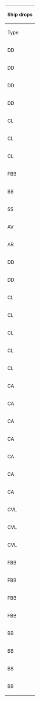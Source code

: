 {| class="wikitable mw-collapsible mw-collapsed" width="50%" style="text-align:center"
!colspan="100"|Ship drops
|-
!Type
!Ship
!E
!I
!L
!style="background-color:#FFCDD2;color:red;"|'''N'''
!O
!style="background-color:#FFCDD2;color:red;"|'''Q'''
|-
|DD
|[[Janus|<span style="color:red;">Janus</span>]]
|
|
|
|
|
|style="background-color:#E8F5E9;color:"|<span title="Casual: &#10;&#160;&#160;S: 3.1% (91/2895) &#10;&#160;&#160;A: 1.4% (3/213)&#10;Easy: &#10;&#160;&#160;S: 2.6% (112/4376) &#10;&#160;&#160;A: 2.4% (9/377)&#10;Medium: &#10;&#160;&#160;S: 2.6% (211/8109) &#10;&#160;&#160;A: 2.3% (31/1333)&#10;Hard: &#10;&#160;&#160;S: 2.8% (440/15925) &#10;&#160;&#160;A: 1.8% (118/6520)" style="cursor:help;border-bottom:1px dotted">Casual+</span>
|-
|DD
|[[Jervis|<span style="color:red;">Jervis</span>]]
|
|
|style="background-color:#FFCDD2;color:red"|<span title="Hard: &#10;&#160;&#160;S: 0.3% (4/1319)" style="cursor:help;border-bottom:1px dotted">Hard+</span>
|style="background-color:#E8F5E9;color:red"|<span title="Casual: &#10;&#160;&#160;S: 1.3% (37/2894)&#10;Easy: &#10;&#160;&#160;S: 1.6% (54/3464)&#10;Medium: &#10;&#160;&#160;S: 1.9% (109/5631)&#10;Hard: &#10;&#160;&#160;S: 1.6% (179/10974)" style="cursor:help;border-bottom:1px dotted">Casual+</span>
|style="background-color:#E8F5E9;color:red"|<span title="Casual: &#10;&#160;&#160;S: 0.9% (28/3124)&#10;Easy: &#10;&#160;&#160;S: 0.8% (39/4937)&#10;Medium: &#10;&#160;&#160;S: 0.5% (54/10034)&#10;Hard: &#10;&#160;&#160;S: 0.4% (100/22295)" style="cursor:help;border-bottom:1px dotted">Casual+</span>
|
|-
|DD
|[[Tashkent|<span style="color:red;">Tashkent</span>]]
|
|
|
|style="background-color:#E8F5E9;color:red"|<span title="Casual: &#10;&#160;&#160;S: 1.3% (39/2894)&#10;Easy: &#10;&#160;&#160;S: 1.4% (49/3464)&#10;Medium: &#10;&#160;&#160;S: 1.5% (84/5631)&#10;Hard: &#10;&#160;&#160;S: 2% (215/10974)" style="cursor:help;border-bottom:1px dotted">Casual+</span>
|style="background-color:#C8E6C9;color:red"|<span title="Easy: &#10;&#160;&#160;S: 1.1% (55/4937)&#10;Medium: &#10;&#160;&#160;S: 0.7% (66/10034)&#10;Hard: &#10;&#160;&#160;S: 0.6% (141/22295)" style="cursor:help;border-bottom:1px dotted">Easy+</span>
|
|-
|DD
|[[Uzuki|<span style="color:red;">Uzuki</span>]]
|style="background-color:#E8F5E9;color:red"|<span title="Casual: &#10;&#160;&#160;S: 1.3% (41/3167)&#10;Easy: &#10;&#160;&#160;S: 1.7% (87/5035)&#10;Medium: &#10;&#160;&#160;S: 1.3% (136/10342)&#10;Hard: &#10;&#160;&#160;S: 1.5% (368/23787)" style="cursor:help;border-bottom:1px dotted">Casual+</span>
|style="background-color:#E8F5E9;color:red"|<span title="Casual: &#10;&#160;&#160;S: 1.3% (36/2861)&#10;Easy: &#10;&#160;&#160;S: 1.3% (43/3269)&#10;Medium: &#10;&#160;&#160;S: 1.2% (60/4933)&#10;Hard: &#10;&#160;&#160;S: 1.5% (144/9635)" style="cursor:help;border-bottom:1px dotted">Casual+</span>
|style="background-color:#E8F5E9;color:red"|<span title="Casual: &#10;&#160;&#160;S: 0.5% (2/368)&#10;Easy: &#10;&#160;&#160;S: 2.3% (9/386)&#10;Medium: &#10;&#160;&#160;S: 1.1% (6/563)&#10;Hard: &#10;&#160;&#160;S: 2% (26/1319)" style="cursor:help;border-bottom:1px dotted">Casual+</span>
|style="background-color:#E8F5E9;color:"|<span title="Casual: &#10;&#160;&#160;S: 1.6% (45/2894)&#10;Easy: &#10;&#160;&#160;S: 1.4% (48/3464)&#10;Medium: &#10;&#160;&#160;S: 1.5% (85/5631) &#10;&#160;&#160;A: 1.2% (1/81)&#10;Hard: &#10;&#160;&#160;S: 1.7% (185/10974) &#10;&#160;&#160;A: 0.5% (2/394)" style="cursor:help;border-bottom:1px dotted">Casual+</span>
|style="background-color:#E8F5E9;color:"|<span title="Casual: &#10;&#160;&#160;S: 1.5% (46/3124)&#10;Easy: &#10;&#160;&#160;S: 1.5% (72/4937) &#10;&#160;&#160;A: 2.6% (3/117)&#10;Medium: &#10;&#160;&#160;S: 1.4% (137/10034)&#10;Hard: &#10;&#160;&#160;S: 1.2% (267/22295) &#10;&#160;&#160;A: 1.2% (19/1619)" style="cursor:help;border-bottom:1px dotted">Casual+</span>
|
|-
|CL
|[[Gotland|<span style="color:red;">Gotland</span>]]
|
|
|style="background-color:#E8F5E9;color:red"|<span title="Casual: &#10;&#160;&#160;S: 0.8% (3/368)&#10;Easy: &#10;&#160;&#160;S: 1.8% (7/386)&#10;Medium: &#10;&#160;&#160;S: 0.5% (3/563)&#10;Hard: &#10;&#160;&#160;S: 0.6% (8/1319)" style="cursor:help;border-bottom:1px dotted">Casual+</span>
|style="background-color:#E8F5E9;color:red"|<span title="Casual: &#10;&#160;&#160;S: 2% (58/2894)&#10;Easy: &#10;&#160;&#160;S: 2.5% (87/3464)&#10;Medium: &#10;&#160;&#160;S: 2.3% (127/5631)&#10;Hard: &#10;&#160;&#160;S: 1.6% (178/10974)" style="cursor:help;border-bottom:1px dotted">Casual+</span>
|style="background-color:#E8F5E9;color:red"|<span title="Casual: &#10;&#160;&#160;S: 1.3% (40/3124)&#10;Easy: &#10;&#160;&#160;S: 0.9% (44/4937)&#10;Medium: &#10;&#160;&#160;S: 1.3% (128/10034)&#10;Hard: &#10;&#160;&#160;S: 1.1% (244/22295)" style="cursor:help;border-bottom:1px dotted">Casual+</span>
|
|-
|CL
|[[Ooyodo|<span style="color:red;">Ooyodo</span>]]
|
|style="background-color:#FFCDD2;color:red"|<span title="Hard: &#10;&#160;&#160;S: 0.5% (45/9635)" style="cursor:help;border-bottom:1px dotted">Hard+</span>
|style="background-color:#E8F5E9;color:red"|<span title="Casual: &#10;&#160;&#160;S: 0.3% (1/368)&#10;Easy: &#10;&#160;&#160;S: 1.6% (6/386)&#10;Medium: &#10;&#160;&#160;S: 1.6% (9/563)&#10;Hard: &#10;&#160;&#160;S: 1.1% (14/1319)" style="cursor:help;border-bottom:1px dotted">Casual+</span>
|style="background-color:#E8F5E9;color:red"|<span title="Casual: &#10;&#160;&#160;S: 1.1% (31/2894)&#10;Easy: &#10;&#160;&#160;S: 1.4% (50/3464)&#10;Medium: &#10;&#160;&#160;S: 1.3% (74/5631)&#10;Hard: &#10;&#160;&#160;S: 1.3% (142/10974)" style="cursor:help;border-bottom:1px dotted">Casual+</span>
|style="background-color:#E8F5E9;color:red"|<span title="Casual: &#10;&#160;&#160;S: 1.5% (46/3124)&#10;Easy: &#10;&#160;&#160;S: 1.5% (76/4937)&#10;Medium: &#10;&#160;&#160;S: 1.3% (134/10034)&#10;Hard: &#10;&#160;&#160;S: 1.4% (307/22295)" style="cursor:help;border-bottom:1px dotted">Casual+</span>
|
|-
|CL
|[[Sheffield|<span style="color:red;">Sheffield</span>]]
|
|
|
|
|
|style="background-color:#E8F5E9;color:"|<span title="Casual: &#10;&#160;&#160;S: 1.9% (56/2895) &#10;&#160;&#160;A: 0.5% (1/213)&#10;Easy: &#10;&#160;&#160;S: 3.4% (149/4376) &#10;&#160;&#160;A: 0.5% (2/377)&#10;Medium: &#10;&#160;&#160;S: 4% (324/8109) &#10;&#160;&#160;A: 2% (27/1333)&#10;Hard: &#10;&#160;&#160;S: 4.6% (738/15925) &#10;&#160;&#160;A: 2.5% (161/6520)" style="cursor:help;border-bottom:1px dotted">Casual+</span>
|-
|FBB
|[[Bismarck|<span style="color:red;">Bismarck</span>]]
|
|
|style="background-color:#FFCDD2;color:red"|<span title="Hard: &#10;&#160;&#160;S: 0.9% (12/1319)" style="cursor:help;border-bottom:1px dotted">Hard+</span>
|style="background-color:#E8F5E9;color:red"|<span title="Casual: &#10;&#160;&#160;S: 1.9% (56/2894)&#10;Easy: &#10;&#160;&#160;S: 1.8% (64/3464)&#10;Medium: &#10;&#160;&#160;S: 1.7% (95/5631)&#10;Hard: &#10;&#160;&#160;S: 2.7% (291/10974)" style="cursor:help;border-bottom:1px dotted">Casual+</span>
|style="background-color:#C8E6C9;color:red"|<span title="Easy: &#10;&#160;&#160;S: 1% (48/4937)&#10;Medium: &#10;&#160;&#160;S: 1.1% (109/10034)&#10;Hard: &#10;&#160;&#160;S: 1.1% (239/22295)" style="cursor:help;border-bottom:1px dotted">Easy+</span>
|
|-
|BB
|[[Nelson|<span style="color:red;">Nelson</span>]]
|
|
|
|
|
|style="background-color:#E8F5E9;color:"|<span title="Casual: &#10;&#160;&#160;S: 2.1% (62/2895) &#10;&#160;&#160;A: 0.5% (1/213)&#10;Easy: &#10;&#160;&#160;S: 1.8% (80/4376) &#10;&#160;&#160;A: 0.8% (3/377)&#10;Medium: &#10;&#160;&#160;S: 1.4% (112/8109) &#10;&#160;&#160;A: 1.1% (14/1333)&#10;Hard: &#10;&#160;&#160;S: 0.4% (71/15925) &#10;&#160;&#160;A: 0.2% (16/6520)" style="cursor:help;border-bottom:1px dotted">Casual+</span>
|-
|SS
|[[Luigi Torelli|<span style="color:red;">Luigi Torelli</span>]]
|
|
|style="background-color:#C8E6C9;color:red"|<span title="Easy: &#10;&#160;&#160;S: 0.8% (3/386)&#10;Medium: &#10;&#160;&#160;S: 0.7% (4/563)&#10;Hard: &#10;&#160;&#160;S: 0.5% (7/1319)" style="cursor:help;border-bottom:1px dotted">Easy+</span>
|style="background-color:#E8F5E9;color:red"|<span title="Casual: &#10;&#160;&#160;S: 2.3% (66/2894)&#10;Easy: &#10;&#160;&#160;S: 1.1% (39/3464)&#10;Medium: &#10;&#160;&#160;S: 1.7% (93/5631)&#10;Hard: &#10;&#160;&#160;S: 1.6% (172/10974)" style="cursor:help;border-bottom:1px dotted">Casual+</span>
|style="background-color:#E8F5E9;color:red"|<span title="Casual: &#10;&#160;&#160;S: 1.1% (33/3124)&#10;Easy: &#10;&#160;&#160;S: 0.7% (34/4937)&#10;Medium: &#10;&#160;&#160;S: 0.6% (60/10034)&#10;Hard: &#10;&#160;&#160;S: 1% (219/22295)" style="cursor:help;border-bottom:1px dotted">Casual+</span>
|
|-
|AV
|[[Mizuho|<span style="color:red;">Mizuho</span>]]
|
|
|
|
|
|style="background-color:#E8F5E9;color:red"|<span title="Casual: &#10;&#160;&#160;S: 1.7% (48/2895)&#10;Easy: &#10;&#160;&#160;S: 2.1% (92/4376)&#10;Medium: &#10;&#160;&#160;S: 1.8% (144/8109)&#10;Hard: &#10;&#160;&#160;S: 1.9% (296/15925)" style="cursor:help;border-bottom:1px dotted">Casual+</span>
|-
|AR
|[[Akashi|<span style="color:red;">Akashi</span>]]
|
|
|
|
|
|style="background-color:#E8F5E9;color:"|<span title="Casual: &#10;&#160;&#160;S: 4.4% (127/2895) &#10;&#160;&#160;A: 1.4% (3/213)&#10;Easy: &#10;&#160;&#160;S: 3.4% (150/4376) &#10;&#160;&#160;A: 2.9% (11/377)&#10;Medium: &#10;&#160;&#160;S: 4.1% (331/8109) &#10;&#160;&#160;A: 1.9% (25/1333)&#10;Hard: &#10;&#160;&#160;S: 4.3% (680/15925) &#10;&#160;&#160;A: 1.6% (105/6520)" style="cursor:help;border-bottom:1px dotted">Casual+</span>
|-
|DD
|[[Shimakaze|<span style="color:green;">Shimakaze</span>]]
|
|
|
|
|
|style="background-color:#E8F5E9;color:red"|<span title="Casual: &#10;&#160;&#160;S: 1.5% (42/2895)&#10;Easy: &#10;&#160;&#160;S: 1.5% (65/4376)&#10;Medium: &#10;&#160;&#160;S: 1.8% (150/8109)&#10;Hard: &#10;&#160;&#160;S: 1.9% (308/15925)" style="cursor:help;border-bottom:1px dotted">Casual+</span>
|-
|DD
|[[Yayoi|<span style="color:green;">Yayoi</span>]]
|style="background-color:#E8F5E9;color:red"|<span title="Casual: &#10;&#160;&#160;S: 1.7% (54/3167)&#10;Easy: &#10;&#160;&#160;S: 1.4% (71/5035)&#10;Medium: &#10;&#160;&#160;S: 1.3% (138/10342)&#10;Hard: &#10;&#160;&#160;S: 1.3% (305/23787)" style="cursor:help;border-bottom:1px dotted">Casual+</span>
|style="background-color:#E8F5E9;color:red"|<span title="Casual: &#10;&#160;&#160;S: 1.7% (49/2861)&#10;Easy: &#10;&#160;&#160;S: 1.5% (48/3269)&#10;Medium: &#10;&#160;&#160;S: 1.4% (68/4933)&#10;Hard: &#10;&#160;&#160;S: 1.5% (140/9635)" style="cursor:help;border-bottom:1px dotted">Casual+</span>
|style="background-color:#E8F5E9;color:red"|<span title="Casual: &#10;&#160;&#160;S: 1.4% (5/368)&#10;Easy: &#10;&#160;&#160;S: 1.3% (5/386)&#10;Medium: &#10;&#160;&#160;S: 1.8% (10/563)&#10;Hard: &#10;&#160;&#160;S: 1.6% (21/1319)" style="cursor:help;border-bottom:1px dotted">Casual+</span>
|style="background-color:#E8F5E9;color:"|<span title="Casual: &#10;&#160;&#160;S: 1.4% (40/2894)&#10;Easy: &#10;&#160;&#160;S: 1.2% (43/3464)&#10;Medium: &#10;&#160;&#160;S: 1.3% (72/5631)&#10;Hard: &#10;&#160;&#160;S: 1.5% (163/10974) &#10;&#160;&#160;A: 0.5% (2/394)" style="cursor:help;border-bottom:1px dotted">Casual+</span>
|style="background-color:#E8F5E9;color:"|<span title="Casual: &#10;&#160;&#160;S: 1.4% (44/3124)&#10;Easy: &#10;&#160;&#160;S: 1.2% (58/4937)&#10;Medium: &#10;&#160;&#160;S: 1.3% (135/10034) &#10;&#160;&#160;A: 1.2% (3/254)&#10;Hard: &#10;&#160;&#160;S: 1.4% (305/22295) &#10;&#160;&#160;A: 1.2% (19/1619)" style="cursor:help;border-bottom:1px dotted">Casual+</span>
|
|-
|CL
|[[Abukuma|<span style="color:green;">Abukuma</span>]]
|
|
|
|
|
|style="background-color:#E8F5E9;color:red"|<span title="Casual: &#10;&#160;&#160;S: 1.9% (56/2895)&#10;Easy: &#10;&#160;&#160;S: 2.2% (95/4376)&#10;Medium: &#10;&#160;&#160;S: 2% (160/8109)&#10;Hard: &#10;&#160;&#160;S: 2% (318/15925)" style="cursor:help;border-bottom:1px dotted">Casual+</span>
|-
|CL
|[[Kinu|<span style="color:green;">Kinu</span>]]
|
|
|
|
|
|style="background-color:#E8F5E9;color:red"|<span title="Casual: &#10;&#160;&#160;S: 1.8% (53/2895)&#10;Easy: &#10;&#160;&#160;S: 2.3% (100/4376)&#10;Medium: &#10;&#160;&#160;S: 1.9% (157/8109)&#10;Hard: &#10;&#160;&#160;S: 2% (314/15925)" style="cursor:help;border-bottom:1px dotted">Casual+</span>
|-
|CL
|[[Nagara|<span style="color:green;">Nagara</span>]]
|style="background-color:#FFE0B2;color:red"|<span title="Medium: &#10;&#160;&#160;S: 0.5% (52/10342)&#10;Hard: &#10;&#160;&#160;S: 1.5% (351/23787)" style="cursor:help;border-bottom:1px dotted">Medium+</span>
|style="background-color:#E8F5E9;color:red"|<span title="Casual: &#10;&#160;&#160;S: 1.8% (52/2861)&#10;Easy: &#10;&#160;&#160;S: 1.5% (50/3269)&#10;Medium: &#10;&#160;&#160;S: 1.5% (76/4933)&#10;Hard: &#10;&#160;&#160;S: 1.5% (149/9635)" style="cursor:help;border-bottom:1px dotted">Casual+</span>
|style="background-color:#E8F5E9;color:red"|<span title="Casual: &#10;&#160;&#160;S: 1.4% (5/368)&#10;Easy: &#10;&#160;&#160;S: 0.8% (3/386)&#10;Medium: &#10;&#160;&#160;S: 0.7% (4/563)&#10;Hard: &#10;&#160;&#160;S: 1.1% (14/1319)" style="cursor:help;border-bottom:1px dotted">Casual+</span>
|style="background-color:#E8F5E9;color:"|<span title="Casual: &#10;&#160;&#160;S: 1.6% (46/2894)&#10;Easy: &#10;&#160;&#160;S: 1.4% (47/3464) &#10;&#160;&#160;A: 4.5% (1/22)&#10;Medium: &#10;&#160;&#160;S: 1.3% (74/5631) &#10;&#160;&#160;A: 1.2% (1/81)&#10;Hard: &#10;&#160;&#160;S: 1.3% (144/10974) &#10;&#160;&#160;A: 1% (4/394)" style="cursor:help;border-bottom:1px dotted">Casual+</span>
|style="background-color:#E8F5E9;color:red"|<span title="Casual: &#10;&#160;&#160;S: 0.8% (24/3124)&#10;Easy: &#10;&#160;&#160;S: 1.7% (84/4937)&#10;Medium: &#10;&#160;&#160;S: 1.3% (133/10034)&#10;Hard: &#10;&#160;&#160;S: 1.5% (325/22295)" style="cursor:help;border-bottom:1px dotted">Casual+</span>
|style="background-color:#E8F5E9;color:"|<span title="Casual: &#10;&#160;&#160;S: 1.7% (48/2895) &#10;&#160;&#160;A: 2.8% (6/213)&#10;Easy: &#10;&#160;&#160;S: 1.8% (80/4376) &#10;&#160;&#160;A: 2.1% (8/377)&#10;Medium: &#10;&#160;&#160;S: 2.1% (171/8109) &#10;&#160;&#160;A: 1.7% (23/1333)&#10;Hard: &#10;&#160;&#160;S: 1.9% (305/15925) &#10;&#160;&#160;A: 2% (128/6520)" style="cursor:help;border-bottom:1px dotted">Casual+</span>
|-
|CL
|[[Sendai|<span style="color:green;">Sendai</span>]]
|style="background-color:#FFCDD2;color:red"|<span title="Hard: &#10;&#160;&#160;S: 1% (240/23787)" style="cursor:help;border-bottom:1px dotted">Hard+</span>
|style="background-color:#E8F5E9;color:red"|<span title="Casual: &#10;&#160;&#160;S: 1% (29/2861)&#10;Easy: &#10;&#160;&#160;S: 1.4% (46/3269)&#10;Medium: &#10;&#160;&#160;S: 1.4% (67/4933)&#10;Hard: &#10;&#160;&#160;S: 1.6% (150/9635)" style="cursor:help;border-bottom:1px dotted">Casual+</span>
|style="background-color:#E8F5E9;color:red"|<span title="Casual: &#10;&#160;&#160;S: 2.2% (8/368)&#10;Easy: &#10;&#160;&#160;S: 2.8% (11/386)&#10;Medium: &#10;&#160;&#160;S: 1.6% (9/563)&#10;Hard: &#10;&#160;&#160;S: 2.5% (33/1319)" style="cursor:help;border-bottom:1px dotted">Casual+</span>
|style="background-color:#E8F5E9;color:"|<span title="Casual: &#10;&#160;&#160;S: 2.6% (75/2894)&#10;Easy: &#10;&#160;&#160;S: 2.8% (98/3464)&#10;Medium: &#10;&#160;&#160;S: 3.7% (207/5631)&#10;Hard: &#10;&#160;&#160;S: 4.1% (447/10974) &#10;&#160;&#160;A: 1% (4/394)" style="cursor:help;border-bottom:1px dotted">Casual+</span>
|style="background-color:#E8F5E9;color:red"|<span title="Casual: &#10;&#160;&#160;S: 2.2% (69/3124)&#10;Easy: &#10;&#160;&#160;S: 2.4% (119/4937)&#10;Medium: &#10;&#160;&#160;S: 2.5% (252/10034)&#10;Hard: &#10;&#160;&#160;S: 2.3% (520/22295)" style="cursor:help;border-bottom:1px dotted">Casual+</span>
|style="background-color:#E8F5E9;color:"|<span title="Casual: &#10;&#160;&#160;S: 2.1% (60/2895) &#10;&#160;&#160;A: 2.8% (6/213)&#10;Easy: &#10;&#160;&#160;S: 2.3% (99/4376) &#10;&#160;&#160;A: 1.1% (4/377)&#10;Medium: &#10;&#160;&#160;S: 2% (160/8109) &#10;&#160;&#160;A: 2.1% (28/1333)&#10;Hard: &#10;&#160;&#160;S: 2% (314/15925) &#10;&#160;&#160;A: 2.1% (136/6520)" style="cursor:help;border-bottom:1px dotted">Casual+</span>
|-
|CL
|[[Yuubari|<span style="color:green;">Yuubari</span>]]
|
|
|style="background-color:#E8F5E9;color:red"|<span title="Casual: &#10;&#160;&#160;S: 0.3% (1/368)&#10;Easy: &#10;&#160;&#160;S: 0.5% (2/386)&#10;Medium: &#10;&#160;&#160;S: 0.5% (3/563)&#10;Hard: &#10;&#160;&#160;S: 0.9% (12/1319)" style="cursor:help;border-bottom:1px dotted">Casual+</span>
|style="background-color:#E8F5E9;color:red"|<span title="Casual: &#10;&#160;&#160;S: 1.1% (33/2894)&#10;Easy: &#10;&#160;&#160;S: 1.7% (58/3464)&#10;Medium: &#10;&#160;&#160;S: 2.1% (120/5631)&#10;Hard: &#10;&#160;&#160;S: 2.5% (278/10974)" style="cursor:help;border-bottom:1px dotted">Casual+</span>
|style="background-color:#E8F5E9;color:red"|<span title="Casual: &#10;&#160;&#160;S: 0.5% (15/3124)&#10;Easy: &#10;&#160;&#160;S: 0.3% (16/4937)&#10;Medium: &#10;&#160;&#160;S: 1.1% (107/10034)&#10;Hard: &#10;&#160;&#160;S: 1.6% (352/22295)" style="cursor:help;border-bottom:1px dotted">Casual+</span>
|
|-
|CA
|[[Atago|<span style="color:green;">Atago</span>]]
|
|
|
|
|
|style="background-color:#E8F5E9;color:"|<span title="Casual: &#10;&#160;&#160;S: 2.6% (75/2895) &#10;&#160;&#160;A: 2.8% (6/213)&#10;Easy: &#10;&#160;&#160;S: 2% (86/4376) &#10;&#160;&#160;A: 1.9% (7/377)&#10;Medium: &#10;&#160;&#160;S: 1.9% (151/8109) &#10;&#160;&#160;A: 1.9% (25/1333)&#10;Hard: &#10;&#160;&#160;S: 2.1% (328/15925) &#10;&#160;&#160;A: 2.1% (135/6520)" style="cursor:help;border-bottom:1px dotted">Casual+</span>
|-
|CA
|[[Chikuma|<span style="color:green;">Chikuma</span>]]
|
|
|
|
|
|style="background-color:#E8F5E9;color:"|<span title="Casual: &#10;&#160;&#160;S: 1.9% (55/2895) &#10;&#160;&#160;A: 0.9% (2/213)&#10;Easy: &#10;&#160;&#160;S: 2% (86/4376) &#10;&#160;&#160;A: 1.9% (7/377)&#10;Medium: &#10;&#160;&#160;S: 2.2% (176/8109) &#10;&#160;&#160;A: 2.2% (29/1333)&#10;Hard: &#10;&#160;&#160;S: 1.9% (308/15925) &#10;&#160;&#160;A: 1.8% (116/6520)" style="cursor:help;border-bottom:1px dotted">Casual+</span>
|-
|CA
|[[Kinugasa|<span style="color:green;">Kinugasa</span>]]
|
|
|
|
|
|style="background-color:#E8F5E9;color:"|<span title="Casual: &#10;&#160;&#160;S: 2% (57/2895) &#10;&#160;&#160;A: 2.3% (5/213)&#10;Easy: &#10;&#160;&#160;S: 2.3% (100/4376) &#10;&#160;&#160;A: 2.1% (8/377)&#10;Medium: &#10;&#160;&#160;S: 2% (163/8109) &#10;&#160;&#160;A: 2.1% (28/1333)&#10;Hard: &#10;&#160;&#160;S: 2% (314/15925) &#10;&#160;&#160;A: 2.1% (139/6520)" style="cursor:help;border-bottom:1px dotted">Casual+</span>
|-
|CA
|[[Kumano|<span style="color:green;">Kumano</span>]]
|
|
|
|
|
|style="background-color:#E8F5E9;color:"|<span title="Casual: &#10;&#160;&#160;S: 1.9% (56/2895) &#10;&#160;&#160;A: 1.9% (4/213)&#10;Easy: &#10;&#160;&#160;S: 2.1% (90/4376) &#10;&#160;&#160;A: 1.9% (7/377)&#10;Medium: &#10;&#160;&#160;S: 1.9% (155/8109) &#10;&#160;&#160;A: 2.5% (33/1333)&#10;Hard: &#10;&#160;&#160;S: 2.1% (330/15925) &#10;&#160;&#160;A: 1.8% (120/6520)" style="cursor:help;border-bottom:1px dotted">Casual+</span>
|-
|CA
|[[Myoukou|<span style="color:green;">Myoukou</span>]]
|
|style="background-color:#FFCDD2;color:red"|<span title="Hard: &#10;&#160;&#160;S: 0.9% (89/9635)" style="cursor:help;border-bottom:1px dotted">Hard+</span>
|style="background-color:#E8F5E9;color:red"|<span title="Casual: &#10;&#160;&#160;S: 1.9% (7/368)&#10;Easy: &#10;&#160;&#160;S: 1.8% (7/386)&#10;Medium: &#10;&#160;&#160;S: 1.8% (10/563)&#10;Hard: &#10;&#160;&#160;S: 1.8% (24/1319)" style="cursor:help;border-bottom:1px dotted">Casual+</span>
|style="background-color:#E8F5E9;color:red"|<span title="Casual: &#10;&#160;&#160;S: 1.8% (52/2894)&#10;Easy: &#10;&#160;&#160;S: 1.8% (63/3464)&#10;Medium: &#10;&#160;&#160;S: 1.5% (83/5631)&#10;Hard: &#10;&#160;&#160;S: 1.2% (132/10974)" style="cursor:help;border-bottom:1px dotted">Casual+</span>
|style="background-color:#E8F5E9;color:red"|<span title="Casual: &#10;&#160;&#160;S: 1.4% (45/3124)&#10;Easy: &#10;&#160;&#160;S: 1.2% (61/4937)&#10;Medium: &#10;&#160;&#160;S: 1.4% (140/10034)&#10;Hard: &#10;&#160;&#160;S: 1.4% (319/22295)" style="cursor:help;border-bottom:1px dotted">Casual+</span>
|style="background-color:#E8F5E9;color:"|<span title="Casual: &#10;&#160;&#160;S: 1.8% (53/2895) &#10;&#160;&#160;A: 2.8% (6/213)&#10;Easy: &#10;&#160;&#160;S: 2.1% (94/4376) &#10;&#160;&#160;A: 2.4% (9/377)&#10;Medium: &#10;&#160;&#160;S: 2.3% (187/8109) &#10;&#160;&#160;A: 1.5% (20/1333)&#10;Hard: &#10;&#160;&#160;S: 2.2% (343/15925) &#10;&#160;&#160;A: 2% (130/6520)" style="cursor:help;border-bottom:1px dotted">Casual+</span>
|-
|CA
|[[Suzuya|<span style="color:green;">Suzuya</span>]]
|
|
|
|
|
|style="background-color:#E8F5E9;color:"|<span title="Casual: &#10;&#160;&#160;S: 2.2% (65/2895) &#10;&#160;&#160;A: 1.9% (4/213)&#10;Easy: &#10;&#160;&#160;S: 1.9% (85/4376) &#10;&#160;&#160;A: 2.1% (8/377)&#10;Medium: &#10;&#160;&#160;S: 1.9% (152/8109) &#10;&#160;&#160;A: 2.5% (33/1333)&#10;Hard: &#10;&#160;&#160;S: 2% (322/15925) &#10;&#160;&#160;A: 2.2% (146/6520)" style="cursor:help;border-bottom:1px dotted">Casual+</span>
|-
|CA
|[[Tone|<span style="color:green;">Tone</span>]]
|
|
|
|
|
|style="background-color:#E8F5E9;color:"|<span title="Casual: &#10;&#160;&#160;S: 1.9% (56/2895) &#10;&#160;&#160;A: 0.5% (1/213)&#10;Easy: &#10;&#160;&#160;S: 1.9% (83/4376) &#10;&#160;&#160;A: 2.1% (8/377)&#10;Medium: &#10;&#160;&#160;S: 2% (161/8109) &#10;&#160;&#160;A: 1.4% (18/1333)&#10;Hard: &#10;&#160;&#160;S: 1.9% (304/15925) &#10;&#160;&#160;A: 1.9% (122/6520)" style="cursor:help;border-bottom:1px dotted">Casual+</span>
|-
|CVL
|[[Hiyou|<span style="color:green;">Hiyou</span>]]
|
|
|
|
|
|style="background-color:#E8F5E9;color:"|<span title="Casual: &#10;&#160;&#160;S: 2.1% (62/2895) &#10;&#160;&#160;A: 1.4% (3/213)&#10;Easy: &#10;&#160;&#160;S: 1.9% (84/4376) &#10;&#160;&#160;A: 2.1% (8/377)&#10;Medium: &#10;&#160;&#160;S: 1.8% (146/8109) &#10;&#160;&#160;A: 2.2% (29/1333)&#10;Hard: &#10;&#160;&#160;S: 2% (319/15925) &#10;&#160;&#160;A: 1.7% (112/6520)" style="cursor:help;border-bottom:1px dotted">Casual+</span>
|-
|CVL
|[[Junyou|<span style="color:green;">Junyou</span>]]
|
|
|
|
|
|style="background-color:#E8F5E9;color:"|<span title="Casual: &#10;&#160;&#160;S: 2.1% (62/2895) &#10;&#160;&#160;A: 0.9% (2/213)&#10;Easy: &#10;&#160;&#160;S: 1.9% (83/4376) &#10;&#160;&#160;A: 2.4% (9/377)&#10;Medium: &#10;&#160;&#160;S: 2.1% (173/8109) &#10;&#160;&#160;A: 1.7% (23/1333)&#10;Hard: &#10;&#160;&#160;S: 2.1% (334/15925) &#10;&#160;&#160;A: 2% (131/6520)" style="cursor:help;border-bottom:1px dotted">Casual+</span>
|-
|CVL
|[[Ryuujou|<span style="color:green;">Ryuujou</span>]]
|
|
|
|
|
|style="background-color:#E8F5E9;color:"|<span title="Casual: &#10;&#160;&#160;S: 1.8% (51/2895) &#10;&#160;&#160;A: 2.3% (5/213)&#10;Easy: &#10;&#160;&#160;S: 1.9% (81/4376) &#10;&#160;&#160;A: 2.9% (11/377)&#10;Medium: &#10;&#160;&#160;S: 1.9% (153/8109) &#10;&#160;&#160;A: 2.3% (31/1333)&#10;Hard: &#10;&#160;&#160;S: 2.2% (346/15925) &#10;&#160;&#160;A: 1.8% (119/6520)" style="cursor:help;border-bottom:1px dotted">Casual+</span>
|-
|FBB
|[[Haruna|<span style="color:green;">Haruna</span>]]
|
|
|
|
|
|style="background-color:#E8F5E9;color:red"|<span title="Casual: &#10;&#160;&#160;S: 1.9% (56/2895)&#10;Easy: &#10;&#160;&#160;S: 2.1% (91/4376)&#10;Medium: &#10;&#160;&#160;S: 2% (160/8109)&#10;Hard: &#10;&#160;&#160;S: 2.1% (327/15925)" style="cursor:help;border-bottom:1px dotted">Casual+</span>
|-
|FBB
|[[Hiei|<span style="color:green;">Hiei</span>]]
|
|
|
|
|
|style="background-color:#E8F5E9;color:red"|<span title="Casual: &#10;&#160;&#160;S: 1.6% (45/2895)&#10;Easy: &#10;&#160;&#160;S: 1.8% (77/4376)&#10;Medium: &#10;&#160;&#160;S: 1.8% (150/8109)&#10;Hard: &#10;&#160;&#160;S: 2% (314/15925)" style="cursor:help;border-bottom:1px dotted">Casual+</span>
|-
|FBB
|[[Kirishima|<span style="color:green;">Kirishima</span>]]
|
|
|
|
|
|style="background-color:#E8F5E9;color:red"|<span title="Casual: &#10;&#160;&#160;S: 2.1% (62/2895)&#10;Easy: &#10;&#160;&#160;S: 1.9% (83/4376)&#10;Medium: &#10;&#160;&#160;S: 2% (163/8109)&#10;Hard: &#10;&#160;&#160;S: 2.1% (327/15925)" style="cursor:help;border-bottom:1px dotted">Casual+</span>
|-
|FBB
|[[Kongou|<span style="color:green;">Kongou</span>]]
|
|
|
|
|
|style="background-color:#E8F5E9;color:red"|<span title="Casual: &#10;&#160;&#160;S: 2.4% (70/2895)&#10;Easy: &#10;&#160;&#160;S: 2.5% (108/4376)&#10;Medium: &#10;&#160;&#160;S: 2% (161/8109)&#10;Hard: &#10;&#160;&#160;S: 2% (313/15925)" style="cursor:help;border-bottom:1px dotted">Casual+</span>
|-
|BB
|[[Fusou|<span style="color:green;">Fusou</span>]]
|
|
|
|
|
|style="background-color:#E8F5E9;color:red"|<span title="Casual: &#10;&#160;&#160;S: 2% (57/2895)&#10;Easy: &#10;&#160;&#160;S: 1.8% (78/4376)&#10;Medium: &#10;&#160;&#160;S: 2% (165/8109)&#10;Hard: &#10;&#160;&#160;S: 1.9% (310/15925)" style="cursor:help;border-bottom:1px dotted">Casual+</span>
|-
|BB
|[[Hyuuga|<span style="color:green;">Hyuuga</span>]]
|
|
|
|
|
|style="background-color:#E8F5E9;color:red"|<span title="Casual: &#10;&#160;&#160;S: 2.5% (73/2895)&#10;Easy: &#10;&#160;&#160;S: 2% (86/4376)&#10;Medium: &#10;&#160;&#160;S: 2.2% (182/8109)&#10;Hard: &#10;&#160;&#160;S: 2% (311/15925)" style="cursor:help;border-bottom:1px dotted">Casual+</span>
|-
|BB
|[[Ise|<span style="color:green;">Ise</span>]]
|
|
|
|
|
|style="background-color:#E8F5E9;color:red"|<span title="Casual: &#10;&#160;&#160;S: 1.7% (50/2895)&#10;Easy: &#10;&#160;&#160;S: 1.9% (85/4376)&#10;Medium: &#10;&#160;&#160;S: 1.8% (146/8109)&#10;Hard: &#10;&#160;&#160;S: 2% (317/15925)" style="cursor:help;border-bottom:1px dotted">Casual+</span>
|-
|BB
|[[Yamashiro|<span style="color:green;">Yamashiro</span>]]
|
|
|
|
|
|style="background-color:#E8F5E9;color:red"|<span title="Casual: &#10;&#160;&#160;S: 1.9% (54/2895)&#10;Easy: &#10;&#160;&#160;S: 1.9% (85/4376)&#10;Medium: &#10;&#160;&#160;S: 1.9% (157/8109)&#10;Hard: &#10;&#160;&#160;S: 2.1% (332/15925)" style="cursor:help;border-bottom:1px dotted">Casual+</span>
|}
